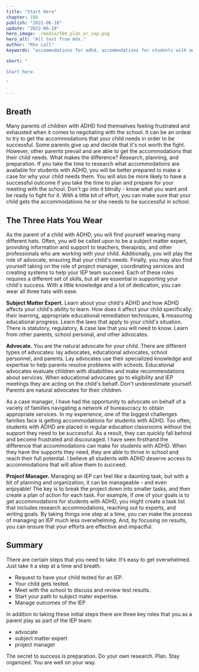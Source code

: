 ```yaml
---
title: "Start Here"
chapter: 100
publish: "2022-06-18"
update: "2022-06-18"
hero_image: ./media/504_plan_or_iep.png
hero_alt: "Alt text from mdx."
author: "Rho Lall"
keywords: "accommodations for adhd, accommodations for students with adhd, accommodations for adhd elementary students"

short: "

Start here.

"

---
```

## Breath

Many parents of children with ADHD find themselves feeling frustrated and exhausted when it comes to negotiating with the school. 
It can be an ordeal to try to get the accommodations that your child needs in order to be successful. Some parents give up and decide that it's not worth the fight. 
However, other parents prevail and are able to get the accommodations that their child needs. What makes the difference? Research, planning, and preparation. 
If you take the time to research what accommodations are available for students with ADHD, you will be better prepared to make a case for why your child needs them. 
You will also be more likely to have a successful outcome if you take the time to plan and prepare for your meeting with the school. 
Don't go into it blindly - know what you want and be ready to fight for it. With a little bit of effort, you can make sure that your child gets the accommodations he or she needs to be successful in school.

## The Three Hats You Wear

As the parent of a child with ADHD, you will find yourself wearing many different hats. Often, you will be called upon to be a subject matter expert, providing information and support to teachers, therapists, and other professionals who are working with your child. Additionally, you will play the role of advocate, ensuring that your child's needs. Finally, you may also find yourself taking on the role of project manager, coordinating services and creating systems to help your IEP team succeed. Each of these roles requires a different set of skills, but all are essential in supporting your child's success. With a little knowledge and a lot of dedication, you can wear all three hats with ease.

**Subject Matter Expert.** Learn about your child's ADHD and how ADHD affects your child's ability to learn. How does it affect your child specifically: their learning, appropriate educational remediation techniques, & measuring educational progress. Learn the laws that apply to your child's situation. There is statutory, regulatory, & case law that you will need to know. Learn from other parents, school personal, and other advocates.

**Advocate.** You are the natural advocate for your child. There are different types of advocates: lay advocates, educational advocates, school personnel, and parents. Lay advocates use their specialized knowledge and expertise to help parents resolve problems with schools. Educational advocates evaluate children with disabilities and make recommendations about services. When educational advocates go to eligibility and IEP meetings they are acting on the child's behalf. Don't underestimate yourself. Parents are natural advocates for their children.

As a case manager, I have had the opportunity to advocate on behalf of a variety of families navigating a network of bureaucracy to obtain appropriate services. In my experience, one of the biggest challenges families face is getting accommodations for students with ADHD. Too often, students with ADHD are placed in regular education classrooms without the support they need to be successful. As a result, they can quickly fall behind and become frustrated and discouraged. I have seen firsthand the difference that accommodations can make for students with ADHD. When they have the supports they need, they are able to thrive in school and reach their full potential. I believe all students with ADHD deserve access to accommodations that will allow them to succeed.

**Project Manager.** Managing an IEP can feel like a daunting task, but with a bit of planning and organization, it can be manageable - and even enjoyable! The key is to break the project down into smaller tasks, and then create a plan of action for each task. For example, if one of your goals is to get accommodations for students with ADHD, you might create a task list that includes research accommodations, reaching out to experts, and writing goals. By taking things one step at a time, you can make the process of managing an IEP much less overwhelming. And, by focusing on results, you can ensure that your efforts are effective and impactful. 

## Summary

There are certain steps that you need to take. It’s easy to get overwhelmed. Just take it a step at a time and breath. 
- Request to have your child tested for an IEP. 
- Your child gets tested.
- Meet with the school to discuss and review test results.
- Start your path to subject mater expertise.
- Manage outcomes of the IEP

In addition to taking these initial steps there are three key roles that you as a parent play as part of the IEP team:
- advocate
- subject matter expert
- project manager

The secret to success is preparation. Do your own research. Plan. Stay organized. You are well on your way.
